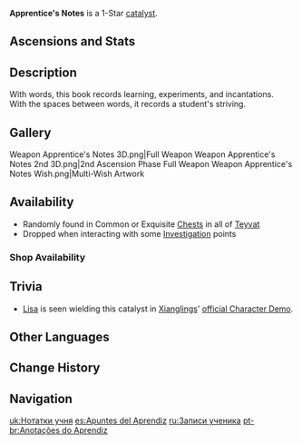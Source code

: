{{Weapon Infobox
|id             = 14101
|image          = <gallery>
Weapon Apprentice's Notes.png|Base
Weapon Apprentice's Notes 2nd.png|2nd Ascension
</gallery>
|type           = Catalyst
|series         = 1-Star
|releaseDate    = 2020-09-28
|rarity         = 1
|base_atk       = 23
|obtain         = Chests
|obtain2        = Investigation
|obtain3        = Shops
|obtain4        = Default
}}
{{Description|Notes left behind by a top student. Many useful spells are listed, and the handwriting is beautiful.}}
'''Apprentice's Notes''' is a 1-Star [[catalyst]].

==Ascensions and Stats==
{{Weapon Ascensions and Stats
|ascendMat1 = Tile of Decarabian's Tower
|ascendMat2 = Debris of Decarabian's City
|ascendMat3 = Fragment of Decarabian's Epic
|bossMat1   = Heavy Horn
|bossMat2   = Black Bronze Horn
|commonMat1 = Damaged Mask
|commonMat2 = Stained Mask
}}

==Description==
With words, this book records learning, experiments, and incantations.<br />
With the spaces between words, it records a student's striving.

==Gallery==
<gallery hideaddbutton="true" captionalign="center">
Weapon Apprentice's Notes 3D.png|Full Weapon
Weapon Apprentice's Notes 2nd 3D.png|2nd Ascension Phase Full Weapon
Weapon Apprentice's Notes Wish.png|Multi-Wish Artwork
</gallery>

==Availability==
*Randomly found in Common or Exquisite [[Chests]] in all of [[Teyvat]]
*Dropped when interacting with some [[Investigation]] points
===Shop Availability===
{{Shop Availability}}

==Trivia==
*[[Lisa]] is seen wielding this catalyst in [[Xiangling]]s' [https://youtu.be/TvqGRUWm8qE official Character Demo].

==Other Languages==
{{Other Languages
|en      = Apprentice's Notes
|zhs     = 学徒笔记
|zhs_rm  = Xuétú bǐjì
|zht     = 學徒筆記
|zht_rm  = Xuétú bǐjì
|zh_tl   = Apprentice's Notes
|ja      = {{Rubi|生|せい|徒|と}}ノート
|ja_rm   = Seito nooto
|ja_tl   = Student's Notes
|ko      = 학도의 노트
|ko_rm   = Hakdo-ui Noteu
|ko_tl   = Student's Notes
|es      = Apuntes del Aprendiz
|es_tl   = Notes of the Apprentice
|fr      = Notes de l'Apprenti
|fr_tl   = Notes of the Apprentice
|ru      = Записи ученика
|ru_tl   = Apprentice's Notes
|th      = Apprentice's Notes
|vi      = Nhật Ký Học Sinh
|vi_tl   = Student's Journal
|de      = Aufzeichnungen eines Lehrlings
|de_tl   = Notes of an Apprentice
|id      = Apprentice's Notes
|pt      = Anotações do Aprendiz
|pt_tl   = 
}}

==Change History==
{{Change History|1.0}}

==Navigation==
{{Weapons by Series Navbox|series=1-Star}}
{{Weapon Navbox|type=Catalysts}}

[[uk:Нотатки учня]]
[[es:Apuntes del Aprendiz]]
[[ru:Записи ученика]]
[[pt-br:Anotações do Aprendiz]]